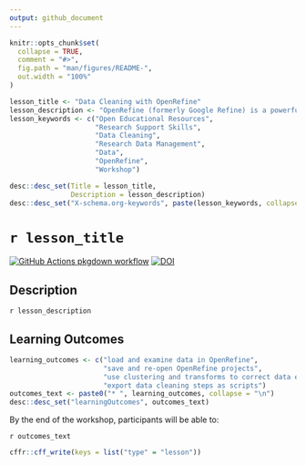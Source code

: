 ```yaml
---
output: github_document
---
```


<!-- README.md is generated from README.Rmd. Please edit that file -->

```r
knitr::opts_chunk$set(
  collapse = TRUE,
  comment = "#>",
  fig.path = "man/figures/README-",
  out.width = "100%"
)
```

```r

lesson_title <- "Data Cleaning with OpenRefine"
lesson_description <- "OpenRefine (formerly Google Refine) is a powerful free and open source tool for data cleaning, enabling you to correct errors in the data, and make sure that the values and formatting are consistent. In addition, OpenRefine records your processing steps, enabling you to apply the same cleaning procedure to other data, and enhancing the reproducibility of your analysis. This workshop will teach you to use OpenRefine to clean and format data and automatically track any changes that you make."
lesson_keywords <- c("Open Educational Resources",
                     "Research Support Skills",
                     "Data Cleaning",
                     "Research Data Management", 
                     "Data", 
                     "OpenRefine", 
                     "Workshop")

desc::desc_set(Title = lesson_title, 
               Description = lesson_description)
desc::desc_set("X-schema.org-keywords", paste(lesson_keywords, collapse = ", "))
```

# `r lesson_title`

<!-- badges: start -->
[![GitHub Actions pkgdown workflow](https://github.com/uf-repro/lesson-template/workflows/pkgdown/badge.svg)](https://github.com/uf-repro/lesson-template/actions?query=workflow%3Apkgdown)
[![DOI](https://zenodo.org/badge/DOI/10.5281/zenodo.4263472.svg)](https://doi.org/10.5281/zenodo.4263472)

<!-- badges: end -->

## Description

`r lesson_description`

## Learning Outcomes

```r
learning_outcomes <- c("load and examine data in OpenRefine", 
                       "save and re-open OpenRefine projects", 
                       "use clustering and transforms to correct data errors", 
                       "export data cleaning steps as scripts")
outcomes_text <- paste0("* ", learning_outcomes, collapse = "\n")
desc::desc_set("learningOutcomes", outcomes_text)
```

By the end of the workshop, participants will be able to:

`r outcomes_text`

```r
cffr::cff_write(keys = list("type" = "lesson"))
```
